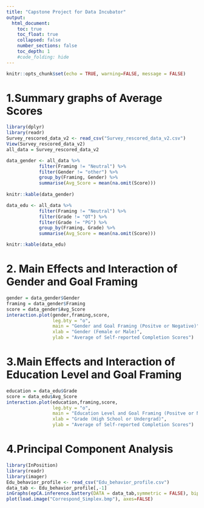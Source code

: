 ```yaml
---
title: "Capstone Project for Data Incubator"
output:
  html_document:
    toc: true
    toc_float: true
    collapsed: false
    number_sections: false
    toc_depth: 1
    #code_folding: hide
---
```

```r
knitr::opts_chunk$set(echo = TRUE, warning=FALSE, message = FALSE)
```

# 1.Summary graphs of Average Scores

```r
library(dplyr)
library(readr)
Survey_rescored_data_v2 <- read_csv("Survey_rescored_data_v2.csv")
View(Survey_rescored_data_v2)
all_data = Survey_rescored_data_v2

data_gender <- all_data %>%
            filter(Framing != "Neutral") %>%
            filter(Gender != "other") %>%
            group_by(Framing, Gender) %>%
            summarise(Avg_Score = mean(na.omit(Score)))
            
knitr::kable(data_gender)
```

```r
data_edu <- all_data %>%
            filter(Framing != "Neutral") %>%
            filter(Grade != "OT") %>%
            filter(Grade != "PG") %>%
            group_by(Framing, Grade) %>%
            summarise(Avg_Score = mean(na.omit(Score)))

knitr::kable(data_edu)
```

# 2. Main Effects and Interaction of Gender and Goal Framing

```r
gender = data_gender$Gender
framing = data_gender$Framing
score = data_gender$Avg_Score
interaction.plot(gender,framing,score,
                 leg.bty = "o",
                 main = "Gender and Goal Framing (Positve or Negative)",
                 xlab = "Gender (Female or Male)",
                 ylab = "Average of Self-reported Completion Scores")
```

# 3.Main Effects and Interaction of Education Level and Goal Framing

```r
education = data_edu$Grade
score = data_edu$Avg_Score
interaction.plot(education,framing,score,
                 leg.bty = "o",
                 main = "Education Level and Goal Framing (Positve or Negative)",
                 xlab = "Grade (High School or Undergrad)",
                 ylab = "Average of Self-reported Completion Scores")
```

# 4.Principal Component Analysis

```r
library(InPosition)
library(readr)
library(imager)
Edu_behavior_profile <- read_csv("Edu_behavior_profile.csv")
data_tab <- Edu_behavior_profile[,-1]
inGraphs(epCA.inference.battery(DATA = data_tab,symmetric = FALSE), biplots = TRUE)
plot(load.image("Correspond_Simplex.bmp"), axes=FALSE)
```

